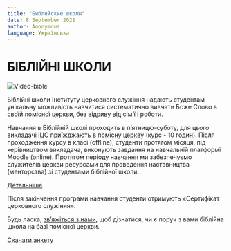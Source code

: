 ```yaml
---
title: "Библейские школы"
date: 8 September 2021
author: Anonymous
language: Українська
---
```


# БІБЛІЙНІ ШКОЛИ

![Video-bible](https://youtu.be/QOTdSAukaFA)

Біблійні школи Інституту церковного служіння надають студентам унікальну можливість навчитися систематично вивчати Боже Слово в своїй помісної церкви, без відриву від сім’ї і роботи.

Навчання в Біблійній школі проходить в п’ятницю-суботу, для цього викладачі ІЦС приїжджають в помісну церкву (курс - 10 годин). Після проходження курсу в класі (offline), студенти протягом місяця, під керівництвом викладача, виконують завдання на навчальній платформі Moodle (online). Протягом періоду навчання ми забезпечуємо служителів церкви ресурсами для проведення наставництва (менторства) зі студентами біблійної школи.

<a class="button is-info" target="_blank" href="/static/bible-schoolsua.pdf">Детальніше</a>

Після закінчення програми навчання студенти отримують «Сертифікат церковного служіння».

Будь ласка, [зв’яжіться з нами](https://cmieurasia.org/ua/contact.html), щоб дізнатися, чи є поруч з вами біблійна школа на базі помісної церкви.

<a class="button is-info" target="_blank" href="/static/applicationua.pdf">Скачати анкету</a>
